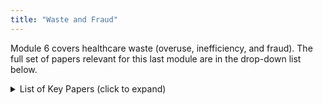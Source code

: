 ```yaml
---
title: "Waste and Fraud"
---
```


Module 6 covers healthcare waste (overuse, inefficiency, and fraud). The full set of papers relevant for this last module are in the drop-down list below.

```{=html}
<details>
    <summary>List of Key Papers (click to expand)</summary>
    <iframe src="waste-bib.html" width="100%" height="600px"></iframe>
</details>
```

